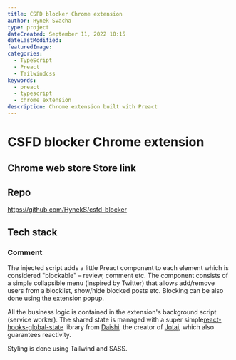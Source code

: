 ```yaml
---
title: CSFD blocker Chrome extension
author: Hynek Svacha
type: project
dateCreated: September 11, 2022 10:15
dateLastModified:
featuredImage:
categories:
  - TypeScript
  - Preact
  - Tailwindcss
keywords:
  - preact
  - typescript
  - chrome extension
description: Chrome extension built with Preact
---
```


# CSFD blocker Chrome extension

## Chrome web store Store link


## Repo
https://github.com/HynekS/csfd-blocker

## Tech stack

<DevstackItem item="preact" label="Preact" />
<DevstackItem item="typescript" label="TypeScript" />
<DevstackItem item="tailwindcss" label="Tailwind" />
<DevstackItem item="sass" label="SASS" />

### Comment

The injected script adds a little Preact component to each element which is considered "blockable" – review, comment etc. The component consists of a simple collapsible menu (inspired by Twitter) that allows add/remove users from a blocklist, show/hide blocked posts etc. Blocking can be also done using the extension popup.

All the business logic is contained in the extension's background script (service worker). The shared state is managed with a super simple[react-hooks-global-state](https://github.com/dai-shi/react-hooks-global-state) library from  [Daishi](https://twitter.com/dai_shi), the creator of [Jotai](https://jotai.org/), which also guarantees reactivity.

Styling is done using Tailwind and SASS.